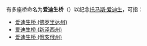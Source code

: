 有多座桥命名为'''爱迪生桥'''（{{lang-en|Edison Bridge}}）以纪念[[爱迪生|托马斯·爱迪生]]，可指：
* [[爱迪生桥_(佛罗里达州)|爱迪生桥 (佛罗里达州)]]
* [[爱迪生桥_(新泽西州)|爱迪生桥 (新泽西州)]]
* [[爱迪生桥_(俄亥俄州)|爱迪生桥 (俄亥俄州)]]
{{disambig}}